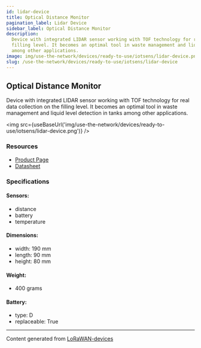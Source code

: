 ```yaml
---
id: lidar-device
title: Optical Distance Monitor
pagination_label: Lidar Device
sidebar_label: Optical Distance Monitor
description:
  Device with integrated LIDAR sensor working with TOF technology for real data collection on the
  filling level. It becomes an optimal tool in waste management and liquid level detection in tanks
  among other applications.
image: img/use-the-network/devices/ready-to-use/iotsens/lidar-device.png
slug: /use-the-network/devices/ready-to-use/iotsens/lidar-device
---
```



## Optical Distance Monitor

Device with integrated LIDAR sensor working with TOF technology for real data collection on the
filling level. It becomes an optimal tool in waste management and liquid level detection in tanks
among other applications.

<img src={useBaseUrl('img/use-the-network/devices/ready-to-use/iotsens/lidar-device.png')} />

### Resources

- [Product Page](http://hardware.iotsens.com/datasheets/IoTsens-Datasheet-Optical_Distance-Monitor_EN.pdf)
- [Datasheet](http://hardware.iotsens.com/datasheets/IoTsens-Datasheet-Optical_Distance-Monitor_EN.pdf)

### Specifications

#### Sensors:

- distance
- battery
- temperature

#### Dimensions:

- width: 190 mm
- length: 90 mm
- height: 80 mm

#### Weight:

- 400 grams

#### Battery:

- type: D
- replaceable: True

---

Content generated from [LoRaWAN-devices](https://github.com/TheThingsNetwork/lorawan-devices)
